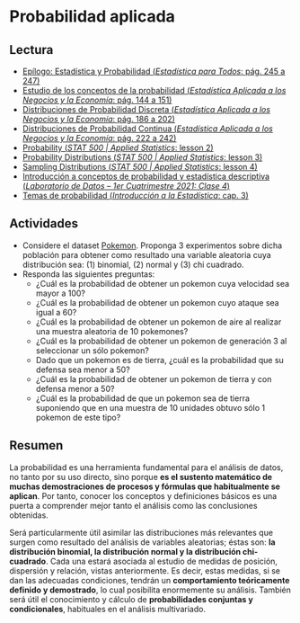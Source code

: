 # Probabilidad aplicada

## Lectura

- [Epílogo: Estadística y Probabilidad (_Estadística para Todos_: pág. 245 a 247)](https://drive.google.com/file/d/1oe0BDy9U1l-H54Ry_mkVC5hxGE-Z5rGm/view?usp=share_link)
- [Estudio de los conceptos de la probabilidad (_Estadística Aplicada a los Negocios y la Economía_: pág. 144 a 151)](https://drive.google.com/file/d/1FX-LDq_MY3dD6UkhpktQVN6iDgNKug0N/view?usp=share_link)
- [Distribuciones de Probabilidad Discreta (_Estadística Aplicada a los Negocios y la Economía_: pág. 186 a 202)](https://drive.google.com/file/d/1FX-LDq_MY3dD6UkhpktQVN6iDgNKug0N/view?usp=share_link)
- [Distribuciones de Probabilidad Continua (_Estadística Aplicada a los Negocios y la Economía_: pág. 222 a 242)](https://drive.google.com/file/d/1FX-LDq_MY3dD6UkhpktQVN6iDgNKug0N/view?usp=share_link)
- [Probability (_STAT 500 | Applied Statistics_: lesson 2)](https://online.stat.psu.edu/stat500/lesson/2)
- [Probability Distributions (_STAT 500 | Applied Statistics_: lesson 3)](https://online.stat.psu.edu/stat500/lesson/3)
- [Sampling Distributions (_STAT 500 | Applied Statistics_: lesson 4)](https://online.stat.psu.edu/stat500/lesson/4)
- [Introducción a conceptos de probabilidad y estadística descriptiva (_Laboratorio de Datos – 1er Cuatrimestre 2021: Clase 4_)](http://materias.df.uba.ar/lda2021c1/171-2/)
- [Temas de probabilidad (_Introducción a la Estadística_: cap. 3)](https://openstax.org/books/introducci%C3%B3n-estad%C3%ADstica/pages/3-introduccion)
    
## Actividades 

- Considere el dataset [Pokemon](https://drive.google.com/drive/folders/1Lprg5DfAXRnUcmYi5TdzfpKIzQ49ITuq?usp=share_link). Proponga 3 experimentos sobre dicha población para obtener como resultado una variable aleatoria cuya distribución sea: (1) binomial, (2) normal y (3) chi cuadrado.
- Responda las siguientes preguntas:
    - ¿Cuál es la probabilidad de obtener un pokemon cuya velocidad sea mayor a 100?
    - ¿Cuál es la probabilidad de obtener un pokemon cuyo ataque sea igual a 60?
    - ¿Cuál es la probabilidad de obtener un pokemon de aire al realizar una muestra aleatoria de 10 pokemones?
    - ¿Cuál es la probabilidad de obtener un pokemon de generación 3 al seleccionar un sólo pokemon?
    - Dado que un pokemon es de tierra, ¿cuál es la probabilidad que su defensa sea menor a 50?
    - ¿Cuál es la probabilidad de obtener un pokemon de tierra y con defensa menor a 50?
    - ¿Cuál es la probabilidad de que un pokemon sea de tierra suponiendo que en una muestra de 10 unidades obtuvo sólo 1 pokemon de este tipo? 
    
## Resumen

La probabilidad es una herramienta fundamental para el análisis de datos, no tanto por su uso directo, sino porque **es el sustento matemático de muchas demostraciones de procesos y fórmulas que habitualmente se aplican**. Por tanto, conocer los conceptos y definiciones básicos es una puerta a comprender mejor tanto el análisis como las conclusiones obtenidas.

Será particularmente útil asimilar las distribuciones más relevantes que surgen como resultado del análisis de variables aleatorias; éstas son: **la distribución binomial, la distribución normal y la distribución chi-cuadrado**. Cada una estará asociada al estudio de medidas de posición, dispersión y relación, vistas anteriormente. Es decir, estas medidas, si se dan las adecuadas condiciones, tendrán un **comportamiento teóricamente definido y demostrado**, lo cual posibilita enormemente su análisis. También será útil el conocimiento y cálculo de **probabilidades conjuntas y condicionales**, habituales en el análisis multivariado.